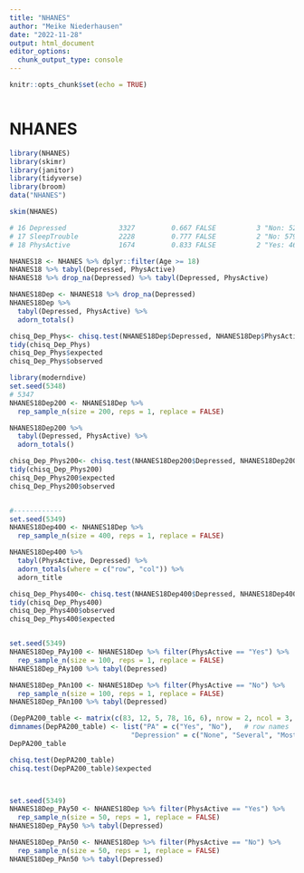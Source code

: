 ```yaml
---
title: "NHANES"
author: "Meike Niederhausen"
date: "2022-11-28"
output: html_document
editor_options: 
  chunk_output_type: console
---
```


```r
knitr::opts_chunk$set(echo = TRUE)
```


```r

```



# NHANES


```r
library(NHANES)
library(skimr)
library(janitor)
library(tidyverse)
library(broom)
data("NHANES")

```

```r
skim(NHANES)

# 16 Depressed             3327         0.667 FALSE          3 "Non: 5246, Sev: 1009, Mos: 418"            
# 17 SleepTrouble          2228         0.777 FALSE          2 "No: 5799, Yes: 1973"                       
# 18 PhysActive            1674         0.833 FALSE          2 "Yes: 4649, No: 3677"          
```

```r
NHANES18 <- NHANES %>% dplyr::filter(Age >= 18)
NHANES18 %>% tabyl(Depressed, PhysActive)
NHANES18 %>% drop_na(Depressed) %>% tabyl(Depressed, PhysActive)

NHANES18Dep <- NHANES18 %>% drop_na(Depressed)
NHANES18Dep %>% 
  tabyl(Depressed, PhysActive) %>% 
  adorn_totals()

chisq_Dep_Phys<- chisq.test(NHANES18Dep$Depressed, NHANES18Dep$PhysActive)
tidy(chisq_Dep_Phys)
chisq_Dep_Phys$expected
chisq_Dep_Phys$observed

library(moderndive)
set.seed(5348)
# 5347
NHANES18Dep200 <- NHANES18Dep %>%
  rep_sample_n(size = 200, reps = 1, replace = FALSE)

NHANES18Dep200 %>% 
  tabyl(Depressed, PhysActive) %>% 
  adorn_totals()

chisq_Dep_Phys200<- chisq.test(NHANES18Dep200$Depressed, NHANES18Dep200$PhysActive)
tidy(chisq_Dep_Phys200)
chisq_Dep_Phys200$expected
chisq_Dep_Phys200$observed


#------------
set.seed(5349)
NHANES18Dep400 <- NHANES18Dep %>%
  rep_sample_n(size = 400, reps = 1, replace = FALSE)

NHANES18Dep400 %>% 
  tabyl(PhysActive, Depressed) %>% 
  adorn_totals(where = c("row", "col")) %>% 
  adorn_title 

chisq_Dep_Phys400<- chisq.test(NHANES18Dep400$Depressed, NHANES18Dep400$PhysActive)
tidy(chisq_Dep_Phys400)
chisq_Dep_Phys400$observed
chisq_Dep_Phys400$expected


set.seed(5349)
NHANES18Dep_PAy100 <- NHANES18Dep %>% filter(PhysActive == "Yes") %>% 
  rep_sample_n(size = 100, reps = 1, replace = FALSE)
NHANES18Dep_PAy100 %>% tabyl(Depressed)

NHANES18Dep_PAn100 <- NHANES18Dep %>% filter(PhysActive == "No") %>% 
  rep_sample_n(size = 100, reps = 1, replace = FALSE)
NHANES18Dep_PAn100 %>% tabyl(Depressed)

(DepPA200_table <- matrix(c(83, 12, 5, 78, 16, 6), nrow = 2, ncol = 3, byrow = T))
dimnames(DepPA200_table) <- list("PA" = c("Yes", "No"),   # row names
                              "Depression" = c("None", "Several", "Most"))  # column names
DepPA200_table

chisq.test(DepPA200_table) 
chisq.test(DepPA200_table)$expected



set.seed(5349)
NHANES18Dep_PAy50 <- NHANES18Dep %>% filter(PhysActive == "Yes") %>% 
  rep_sample_n(size = 50, reps = 1, replace = FALSE)
NHANES18Dep_PAy50 %>% tabyl(Depressed)

NHANES18Dep_PAn50 <- NHANES18Dep %>% filter(PhysActive == "No") %>% 
  rep_sample_n(size = 50, reps = 1, replace = FALSE)
NHANES18Dep_PAn50 %>% tabyl(Depressed)
```
